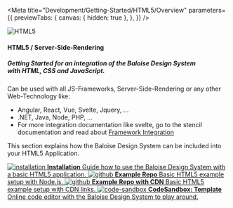

<Meta
  title="Development/Getting-Started/HTML5/Overview"
  parameters={{
    previewTabs: {
      canvas: { hidden: true },
    },
  }}
/>

<bal-doc-app id="#html5">
  <div className="columns py-normal">
    <div className="column is-one-quarter is-flex is-justify-content-center">
      <img style={{ width: '128px' }} src={HtmlLogo} alt="HTML5" />
    </div>
    <div className="column is-flex is-justify-content-center is-flex-direction-column">
      <h4 className="title is-size-large mb-large">HTML5 / Server-Side-Rendering</h4>
      <h5 className="subtitle is-size-medium mb-large">
        Getting Started for an integration of the Baloise Design System
        <br /> with HTML, CSS and JavaScript.
      </h5>
    </div>
  </div>
</bal-doc-app>

Can be used with all JS-Frameworks, Server-Side-Rendering or any other Web-Technology like:

- Angular, React, Vue, Svelte, Jquery, ...
- .NET, Java, Node, PHP, ...
- For more integration documentation like svelte, go to the stencil documentation and read about <a target="_blank" href="https://stenciljs.com/docs/overview">
  Framework Integration
  </a>

This section explains how the Baloise Design System can be included into your HTML5 Application.

<div className="link-list">
  <a className="link-item" href="?path=/docs/development-getting-started-html5-installation--page">
    <img src={IconInfo} alt="installation" />
    <span>
      <strong>Installation</strong>
      Guide how to use the Baloise Design System with a basic HTML5 application.
    </span>
  </a>
  <a className="link-item" href="https://github.com/baloise/design-system-examples/tree/main/html" target="_blank">
    <img src={GithubLogo} alt="github" />
    <span>
      <strong>Example Repo</strong>
      Basic HTML5 example setup with Node.js.
    </span>
  </a>
  <a className="link-item" href="https://github.com/baloise/design-system-examples/tree/main/cdn" target="_blank">
    <img src={GithubLogo} alt="github" />
    <span>
      <strong>Example Repo with CDN</strong>
      Basic HTML5 example setup with CDN links.
    </span>
  </a>
  <a className="link-item" href="https://codesandbox.io/s/baloise-design-system-html-x-small40dt" target="_blank">
    <img src={CodeSandboxLogo} alt="code-sandbox" />
    <span>
      <strong>CodeSandbox: Template</strong>
      Online code editor with the Baloise Design System to play around.
    </span>
  </a>
</div>

<bal-doc-github link="/stories/development/getting-started/html5/00-overview.stories.mdx"></bal-doc-github>
